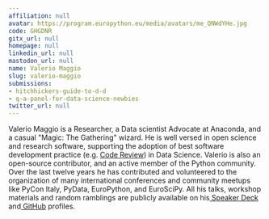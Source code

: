 ```yaml
---
affiliation: null
avatar: https://program.europython.eu/media/avatars/me_QNWdYHe.jpg
code: GHGDNR
gitx_url: null
homepage: null
linkedin_url: null
mastodon_url: null
name: Valerio Maggio
slug: valerio-maggio
submissions:
- hitchhickers-guide-to-d-d
- q-a-panel-for-data-science-newbies
twitter_url: null
---
```


Valerio Maggio is a Researcher, a Data scientist Advocate at Anaconda, and a casual "Magic: The Gathering" wizard. He is well versed in open science and research software, supporting the adoption of best software development practice (e.g. [Code Review](https://www.software.ac.uk/blog/2022-03-18-treat-your-research-code-code-review)) in Data Science.  Valerio is also an open-source contributor, and an active member of the Python community. Over the last twelve years he has contributed and volunteered to the organization of many international conferences and community meetups like PyCon Italy, PyData, EuroPython, and EuroSciPy. All his talks, workshop materials and random ramblings are publicly available on his[ Speaker Deck](https://speakerdeck.com/leriomaggio) and[ GitHub](https://github.com/leriomaggio) profiles.